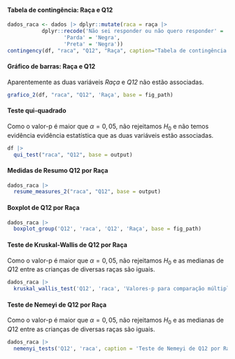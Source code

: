 
#### Tabela de contingência: Raça e Q12

```r
dados_raca <- dados |> dplyr::mutate(raca = raça |>
           dplyr::recode('Não sei responder ou não quero responder' = 'Sem resposta',
                  'Parda' = 'Negra',
                  'Preta' = 'Negra'))
contingency(df, "raca", "Q12", "Raça", caption="Tabela de contingência: Raça e Q12.", base = output)
```

#### Gráfico de barras: Raça e Q12

Aparentemente as duas variáveis _Raça_ e _Q12_ não estão associadas.

```r
grafico_2(df, "raca", "Q12", 'Raça', base = fig_path)
```

#### Teste qui-quadrado

Como o valor-p é maior que $\alpha=0,05$, não rejeitamos $H_0$ e não  temos evidência evidência estatística que as duas variáveis estão associadas. 

```r
df |> 
  qui_test("raca", "Q12", base = output)
```

\cleardoublepage

#### Medidas de Resumo Q12 por Raça


```r
dados_raca |> 
  resume_measures_2("raca", "Q12", base = output)
```

#### Boxplot de Q12 por Raça 


```r
dados_raca |>
  boxplot_group('Q12', 'raca', 'Q12', 'Raça', base = fig_path)
```

#### Teste de Kruskal-Wallis de Q12 por Raça


Como o valor-p é maior que $\alpha=0,05$, não rejeitamos $H_0$ e as medianas de $Q12$ entre as crianças de diversas raças são iguais.

```r
dados_raca |> 
  kruskal_wallis_test('Q12', 'raca', 'Valores-p para comparação múltipla de medianas: Q12 e Raça.', base = output)
```

#### Teste de Nemeyi de Q12 por Raça

Como o valor-p é maior que $\alpha=0,05$, não rejeitamos $H_0$ e as medianas de $Q12$ entre as crianças de diversas raças são iguais.

```r
dados_raca |> 
  nemenyi_tests('Q12', 'raca', caption = 'Teste de Nemeyi de Q12 por Raça.', base = output)
``` 